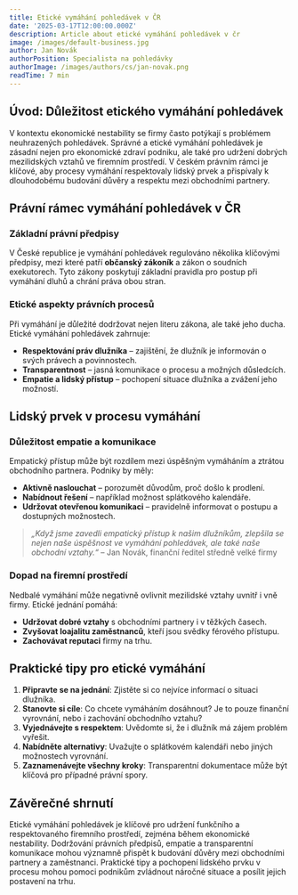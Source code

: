 ```yaml
---
title: Etické vymáhání pohledávek v ČR
date: '2025-03-17T12:00:00.000Z'
description: Article about etické vymáhání pohledávek v čr
image: /images/default-business.jpg
author: Jan Novák
authorPosition: Specialista na pohledávky
authorImage: /images/authors/cs/jan-novak.png
readTime: 7 min
---
```

## Úvod: Důležitost etického vymáhání pohledávek

V kontextu ekonomické nestability se firmy často potýkají s problémem neuhrazených pohledávek. Správné a etické vymáhání pohledávek je zásadní nejen pro ekonomické zdraví podniku, ale také pro udržení dobrých mezilidských vztahů ve firemním prostředí. V českém právním rámci je klíčové, aby procesy vymáhání respektovaly lidský prvek a přispívaly k dlouhodobému budování důvěry a respektu mezi obchodními partnery.

## Právní rámec vymáhání pohledávek v ČR

### Základní právní předpisy

V České republice je vymáhání pohledávek regulováno několika klíčovými předpisy, mezi které patří **občanský zákoník** a zákon o soudních exekutorech. Tyto zákony poskytují základní pravidla pro postup při vymáhání dluhů a chrání práva obou stran.

### Etické aspekty právních procesů

Při vymáhání je důležité dodržovat nejen literu zákona, ale také jeho ducha. Etické vymáhání pohledávek zahrnuje:

- **Respektování práv dlužníka** – zajištění, že dlužník je informován o svých právech a povinnostech.
- **Transparentnost** – jasná komunikace o procesu a možných důsledcích.
- **Empatie a lidský přístup** – pochopení situace dlužníka a zvážení jeho možností.

## Lidský prvek v procesu vymáhání

### Důležitost empatie a komunikace

Empatický přístup může být rozdílem mezi úspěšným vymáháním a ztrátou obchodního partnera. Podniky by měly:

- **Aktivně naslouchat** – porozumět důvodům, proč došlo k prodlení.
- **Nabídnout řešení** – například možnost splátkového kalendáře.
- **Udržovat otevřenou komunikaci** – pravidelně informovat o postupu a dostupných možnostech.

> *„Když jsme zavedli empatický přístup k našim dlužníkům, zlepšila se nejen naše úspěšnost ve vymáhání pohledávek, ale také naše obchodní vztahy.“* – Jan Novák, finanční ředitel středně velké firmy

### Dopad na firemní prostředí

Nedbalé vymáhání může negativně ovlivnit mezilidské vztahy uvnitř i vně firmy. Etické jednání pomáhá:

- **Udržovat dobré vztahy** s obchodními partnery i v těžkých časech.
- **Zvyšovat loajalitu zaměstnanců**, kteří jsou svědky férového přístupu.
- **Zachovávat reputaci** firmy na trhu.

## Praktické tipy pro etické vymáhání

1. **Připravte se na jednání**: Zjistěte si co nejvíce informací o situaci dlužníka.
2. **Stanovte si cíle**: Co chcete vymáháním dosáhnout? Je to pouze finanční vyrovnání, nebo i zachování obchodního vztahu?
3. **Vyjednávejte s respektem**: Uvědomte si, že i dlužník má zájem problém vyřešit.
4. **Nabídněte alternativy**: Uvažujte o splátkovém kalendáři nebo jiných možnostech vyrovnání.
5. **Zaznamenávejte všechny kroky**: Transparentní dokumentace může být klíčová pro případné právní spory.

## Závěrečné shrnutí

Etické vymáhání pohledávek je klíčové pro udržení funkčního a respektovaného firemního prostředí, zejména během ekonomické nestability. Dodržování právních předpisů, empatie a transparentní komunikace mohou významně přispět k budování důvěry mezi obchodními partnery a zaměstnanci. Praktické tipy a pochopení lidského prvku v procesu mohou pomoci podnikům zvládnout náročné situace a posílit jejich postavení na trhu.
